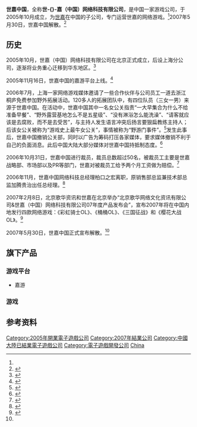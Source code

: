 {{NoteTA
| G1=Games
}}

'''世嘉中国'''，全称'''世-{}-嘉（中国）网络科技有限公司'''，是中国一家游戏公司，于2005年10月成立，为[[世嘉|世嘉]]在中国的子公司，专门运营世嘉的网络游戏。<ref name=tech163></ref>2007年5月30日，世嘉中国解散。<ref name=sina>{{cite news|title=世嘉中国解散 全面退出在华网游业务|url=http://tech.sina.com.cn/roll/2007-05-31/0012324769.shtml?from=wap|accessdate=2016-07-31|archive-date=2019-05-10|archive-url=https://web.archive.org/web/20190510151040/http://tech.sina.com.cn/roll/2007-05-31/0012324769.shtml?from=wap}}</ref>

==历史==
2005年10月，世嘉（中国）网络科技有限公司在北京正式成立，后设上海分公司，逐渐将业务重心迁移到华东地区。<ref name=tech163>{{cite news|title=世嘉(中国)宣告解散 拒绝向用户退还网游点卡|url=http://tech.163.com/07/0531/05/3FQ1OJ0M000915BF.html|access-date=2015-11-10|archive-url=https://web.archive.org/web/20160305023136/http://tech.163.com/07/0531/05/3FQ1OJ0M000915BF.html|archive-date=2016-03-05|dead-url=yes}}</ref>

2005年11月16日，世嘉中国的嘉游平台上线。<ref>{{Cite web |url=http://games.qq.com/a/20051124/000186.htm |title=王力宏携四位当红艺人 代言嘉游网站 |access-date=2016-07-31 |archive-date=2019-05-12 |archive-url=https://web.archive.org/web/20190512192053/https://games.qq.com/a/20051124/000186.htm }}</ref>

2006年7月，上海一家网络游戏媒体邀请了一些合作伙伴与公司员工一道去浙江桐庐免费参加野外拓展活动。120多人的拓展团队中，有四位队员（三女一男）来源于世嘉中国。在活动中，世嘉中国其中一名女公关指责“一大早集合为什么不给准备早餐”、“野外露营基地怎么不是五星级”、“没有淋浴怎么能洗澡”、“请客就应该是去腐败，而不是去受苦”，与主持人发生语言冲突后扬言要狠扁教练主持人；后该女公关被称为“游戏史上最牛女公关”，事情被称为“野游门事件”。<ref name=qq>{{cite news|title=史上最牛女公关:你们媒体把我请过来就要伺候好!|url=http://games.qq.com/a/20060814/000113.htm|accessdate=2016-07-31|archive-date=2019-05-10|archive-url=https://web.archive.org/web/20190510193709/https://games.qq.com/a/20060814/000113.htm}}</ref>发生此事后，世嘉中国撤销公关部，同时以广告为筹码打压各家媒体，要求媒体撤销不利于自己的负面消息。此后中国大陆大部分媒体对世嘉中国持抵制态度。<ref name=cqqq>{{cite news|title=最牛女公关身在何处？|url=http://cq.qq.com/a/20070613/000261.htm|accessdate=2016-07-31|archive-date=2016-11-29|archive-url=https://web.archive.org/web/20161129233431/http://cq.qq.com/a/20070613/000261.htm}}</ref>

2006年10月31日，世嘉中国进行裁员，裁员总数超过50名，被裁员工主要是世嘉战略部、市场部以及PR等部门，世嘉对被裁员工给予两个月工资做为赔偿。<ref>{{Cite web |url=http://news.17173.com/content/2006-11-01/20061101171750465.shtml |title=世嘉中国公司裁员50余名涉及多个部门 |access-date=2016-07-31 |archive-date=2019-05-10 |archive-url=https://web.archive.org/web/20190510125841/http://news.17173.com/content/2006-11-01/20061101171750465.shtml }}</ref>

2006年11月，世嘉中国网络科技总经理柏口之宏离职，原销售部总监兼技术部总监加腾贵治出任总经理。<ref>{{Cite web |url=http://news.17173.com/content/2006-11-09/20061109142842196.shtml |title=世嘉中国总经理离职，原技术总监接任 |access-date=2016-07-31 |archive-date=2019-05-10 |archive-url=https://web.archive.org/web/20190510174957/http://news.17173.com/content/2006-11-09/20061109142842196.shtml }}</ref>

2007年2月8日，北京歌华资讯和世嘉在北京举办“北京歌华网络文化资讯有限公司&世嘉（中国）网络科技有限公司07年度产品发布会”，宣布2007年将在中国内地发行四款网络游戏：《彩虹骑士OL》、《桶桶OL》、《三国征战》和《樱花大战OL》。<ref name=pcgames>{{cite news|title=世嘉及歌华资讯在北京正式发布2007年战略目标|url=http://wangyou.pcgames.com.cn/xwkx/gnww/0702/862014.html|access-date=2016-07-31|archive-url=https://web.archive.org/web/20161011025017/http://wangyou.pcgames.com.cn/xwkx/gnww/0702/862014.html|archive-date=2016-10-11|dead-url=yes}}</ref>

2007年5月30日，世嘉中国正式宣布解散。<ref name=sina></ref>

==旗下产品==
===游戏平台===
*嘉游
===游戏===
{{columns-list|3|
*《碰碰冰》
*《破坏地带》
*《功夫金刚》
*《彩虹骑士》
*《彩虹骑士OL》
*《桶桶OL》
*《三国征战》
*《樱花大战OL》（未发行）
}}

== 参考资料 ==
{{Reflist|2}}

{{世嘉}}
{{中国大陆电子游戏公司}}

{{DEFAULTSORT:Shi Jia Zhong Guo}}
[[Category:2005年開業電子遊戲公司|Category:2005年開業電子遊戲公司]]
[[Category:2007年結業公司|Category:2007年結業公司]]
[[Category:中國大陸已結業電子遊戲公司|Category:中國大陸已結業電子遊戲公司]]
[[Category:電子遊戲開發公司|Category:電子遊戲開發公司]]
[[Category:世嘉公司的部门和子公司|China]]